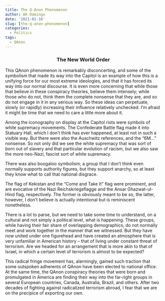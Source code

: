 ```yaml
---
title: The Q-Anon Phenomenon
author: AR Domingo
date: '2021-01-16'
slug: [the-q-anon-phenomenon]
categories:
  - Politics
tags:
  - QAnon
---
```


<center>
### The New World Order
</center>

This QAnon phenomenon is remarkably disconcerting, and some of the symbolism that made its way into the Capitol is an example of how this is a unifying force for our most extreme ideologies, and that it has forced its way into our normal discourse. It is even more concerning that while those that believe in these conspiracy theories, believe them intensely; while those who do not, think them the complete nonsense that they are, and so do not engage in it in any serious way. So these ideas can perpetuate, slowly (or rapidly) increasing their influence relatively unchecked. I’m afraid it might be time that we need to care a little more about it.

Among the iconography on display at the Capitol riots were symbols of white supremacy movements. The Confederate Battle flag made it into Statuary Hall, which I don’t think has ever happened, at least not in such a visible way. But there were also the Auschwitz references, and the “6M…” nonsense. So not only did we see the white supremacy that was sort of born out of slavery and that particular evolution of racism, but we also saw the more neo-Nazi, fascist sort of white supremacy.

There was also boogaloo symbolism; a group that I don’t think even normally supports authority figures, but they support anarchy, so at least they know what to call that national disgrace.

The flag of Kekistan and the “Come and Take It” flag were prominent, and are evocative of the Nazi Reichskriegsflagge and the Ansar Ghazwat-ul-Hind flag, respectively. The former is obviously meant to be so, the latter, however, I don’t believe is actually intentional but is reminiscent nonetheless.


There is a lot to parse, but we need to take some time to understand, on a cultural and not simply a political level, what is happening. These groups, while having their fair share of overlapping demographics, do not normally meet and work together in the manner that we witnessed. But they have now united under one figurehead and have created an atmosphere that is very unfamiliar in American history – that of living under constant threat of terrorism. Are we headed for an arrangement that is more akin to that of Israel, in which a certain level of terrorism is almost to be expected?

This radical fringe movement has, alarmingly, gained such traction that some outspoken adherents of QAnon have been elected to national office. At the same time, the QAnon conspiracy theories that were born and promulgated in America are finding their way into the far-right groups in several European countries, Canada, Australia, Brazil, and others.
After two decades of fighting against radicalized terrorism abroad, I fear that we are on the precipice of exporting our own.



